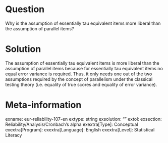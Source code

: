 Question
========
Why is the assumption of essentially tau equivalent items more liberal than the assumption of parallel items?


Solution
========
The assumption of essentially tau equivalent items is more liberal than the assumption of parallel items because for essentially tau equivalent items no equal error variance is required. Thus, it only needs one out of the two assumptions required by the concept of parallelism under the classical testing theory (i.e. equality of true scores and equality of error variance).


Meta-information
================
exname: eur-reliability-107-en
extype: string
exsolution: ""
extol: 
exsection: Reliability/Analysis/Cronbach's alpha
exextra[Type]: Conceptual
exextra[Program]: 
exextra[Language]: English
exextra[Level]: Statistical Literacy
